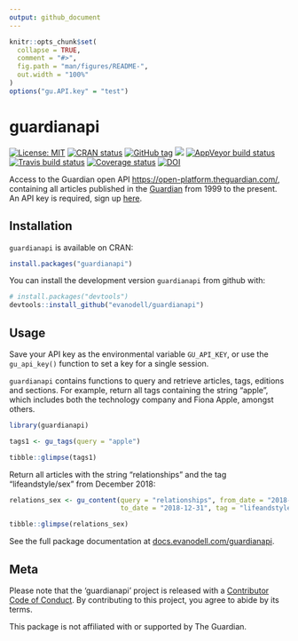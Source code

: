 ```yaml
---
output: github_document
---
```


<!-- README.md is generated from README.Rmd. Please edit that file -->


```r
knitr::opts_chunk$set(
  collapse = TRUE,
  comment = "#>",
  fig.path = "man/figures/README-",
  out.width = "100%"
)
options("gu.API.key" = "test")
```

# guardianapi

[![License: MIT](https://img.shields.io/badge/License-MIT-blue.svg)](https://opensource.org/licenses/MIT)
[![CRAN status](https://www.r-pkg.org/badges/version/guardianapi)](https://cran.r-project.org/package=guardianapi)
[![GitHub tag](https://img.shields.io/github/tag/evanodell/guardianapi.svg)](https://github.com/evanodell/guardianapi)
[![](https://cranlogs.r-pkg.org/badges/grand-total/guardianapi)](https://dgrtwo.shinyapps.io/cranview/)
[![AppVeyor build status](https://ci.appveyor.com/api/projects/status/github/evanodell/guardianapi?branch=master&svg=true)](https://ci.appveyor.com/project/evanodell/guardianapi)
[![Travis build status](https://travis-ci.org/evanodell/guardianapi.svg?branch=master)](https://travis-ci.org/evanodell/guardianapi)
[![Coverage status](https://codecov.io/gh/evanodell/guardianapi/branch/master/graph/badge.svg)](https://codecov.io/github/evanodell/guardianapi?branch=master)
[![DOI](https://zenodo.org/badge/167837281.svg)](https://zenodo.org/badge/latestdoi/167837281)




Access to the Guardian open API <https://open-platform.theguardian.com/>, containing all articles published in the [Guardian](https://www.theguardian.com/) from 1999 to the present. An API key is required, sign up [here](https://open-platform.theguardian.com/access/).

## Installation

`guardianapi` is available on CRAN:

```r
install.packages("guardianapi")
```

You can install the development version `guardianapi` from github with:

```r
# install.packages("devtools")
devtools::install_github("evanodell/guardianapi")
```


## Usage

Save your API key as the environmental variable `GU_API_KEY`, or use the `gu_api_key()` function to set a key for a single session.

`guardianapi` contains functions to query and retrieve articles, tags, editions and sections. For example, return all tags containing the string "apple", which includes both the technology company and Fiona Apple, amongst others.

```r
library(guardianapi)

tags1 <- gu_tags(query = "apple")

tibble::glimpse(tags1)
```

Return all articles with the string "relationships" and the tag "lifeandstyle/sex" from December 2018:

```r
relations_sex <- gu_content(query = "relationships", from_date = "2018-12-01",
                            to_date = "2018-12-31", tag = "lifeandstyle/sex")

tibble::glimpse(relations_sex)
```


See the full package documentation at [docs.evanodell.com/guardianapi](https://docs.evanodell.com/guardianapi).


## Meta

Please note that the 'guardianapi' project is released with a
[Contributor Code of Conduct](https://github.com/evanodell/guardianapi/blob/master/CODE_OF_CONDUCT.md).
By contributing to this project, you agree to abide by its terms.

This package is not affiliated with or supported by The Guardian.
